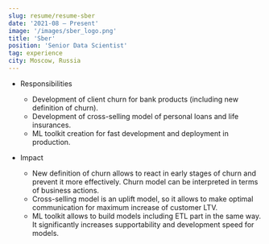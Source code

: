 ```yaml
---
slug: resume/resume-sber
date: '2021-08 – Present'
image: '/images/sber_logo.png'
title: 'Sber'
position: 'Senior Data Scientist'
tag: experience
city: Moscow, Russia
---
```

* Responsibilities
  * Development of client churn for bank products (including new definition of churn). 
  * Development of cross-selling model of personal loans and life insurances.
  * ML toolkit creation for fast development and deployment in production.
  
* Impact
  * New definition of churn allows to react in early stages of churn and prevent it more effectively. Churn model can be interpreted in terms of business actions.
  * Cross-selling model is an uplift model, so it allows to make optimal communication for maximum increase of customer LTV.
  * ML toolkit allows to build models including ETL part in the same way. It significantly increases supportability and development speed for models.
